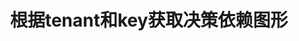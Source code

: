 ---
title: '根据tenant和key获取决策依赖图形'
openapi: 'GET /decision-requirements-definition/key/{key}/tenant-id/{tenant-id}/diagram'
---